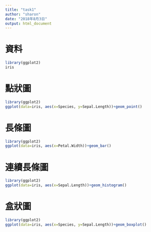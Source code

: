 ```yaml
---
title: "task1"
author: "sharon"
date: "2018年8月3日"
output: html_document
---
```


# 資料

```r
library(ggplot2)
iris
```

# 點狀圖

```r
library(ggplot2)
ggplot(data=iris, aes(x=Species, y=Sepal.Length))+geom_point()
```

# 長條圖

```r
library(ggplot2)
ggplot(data=iris, aes(x=Petal.Width))+geom_bar()
```

# 連續長條圖

```r
library(ggplot2)
ggplot(data=iris, aes(x=Sepal.Length))+geom_histogram()
```

# 盒狀圖
```r
library(ggplot2)
ggplot(data=iris, aes(x=Species, y=Sepal.Length))+geom_boxplot()
```

